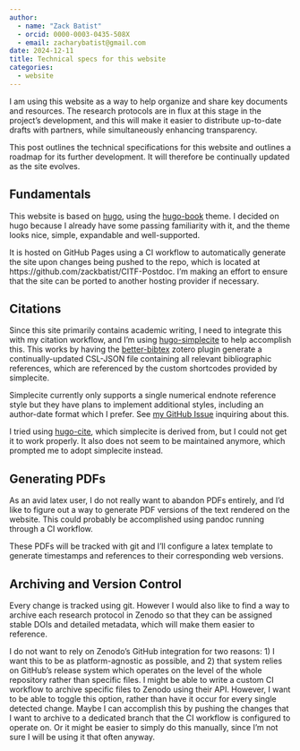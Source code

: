 ```yaml
---
author:
  - name: "Zack Batist"
  - orcid: 0000-0003-0435-508X
  - email: zacharybatist@gmail.com
date: 2024-12-11
title: Technical specs for this website
categories:
  - website
---
```


I am using this website as a way to help organize and share key documents and resources.
The research protocols are in flux at this stage in the project's development, and this will make it easier to distribute up-to-date drafts with partners, while simultaneously enhancing transparency.

This post outlines the technical specifications for this website and outlines a roadmap for its further development. It will therefore be continually updated as the site evolves.

## Fundamentals
This website is based on [hugo](https://github.com/gohugoio/hugo), using the [hugo-book](https://github.com/alex-shpak/hugo-book/) theme.
I decided on hugo because I already have some passing familiarity with it, and the theme looks nice, simple, expandable and well-supported.

It is hosted on GitHub Pages using a CI workflow to automatically generate the site upon changes being pushed to the repo, which is located at https://github.com/zackbatist/CITF-Postdoc.
I'm making an effort to ensure that the site can be ported to another hosting provider if necessary.

## Citations
Since this site primarily contains academic writing, I need to integrate this with my citation workflow, and I'm using [hugo-simplecite](https://github.com/joksas/hugo-simplecite) to help accomplish this.
This works by having the [better-bibtex](https://github.com/retorquere/zotero-better-bibtex) zotero plugin generate a continually-updated CSL-JSON file containing all relevant bibliographic references, which are referenced by the custom shortcodes provided by simplecite.

Simplecite currently only supports a single numerical endnote reference style but they have plans to implement additional styles, including an author-date format which I prefer.
See [my GitHub Issue](https://github.com/joksas/hugo-simplecite/issues/6) inquiring about this.

I tried using [hugo-cite](https://github.com/loup-brun/hugo-cite/), which simplecite is derived from, but I could not get it to work properly. It also does not seem to be maintained anymore, which prompted me to adopt simplecite instead.

## Generating PDFs
As an avid latex user, I do not really want to abandon PDFs entirely, and I'd like to figure out a way to generate PDF versions of the text rendered on the website.
This could probably be accomplished using pandoc running through a CI workflow.

These PDFs will be tracked with git and I'll configure a latex template to generate timestamps and references to their corresponding web versions.

## Archiving and Version Control
Every change is tracked using git.
However I would also like to find a way to archive each research protocol in Zenodo so that they can be assigned stable DOIs and detailed metadata, which will make them easier to reference.

I do not want to rely on Zenodo's GitHub integration for two reasons: 1) I want this to be as platform-agnostic as possible, and 2) that system relies on GitHub's release system which operates on the level of the whole repository rather than specific files.
I might be able to write a custom CI workflow to archive specific files to Zenodo using their API.
However, I want to be able to toggle this option, rather than have it occur for every single detected change.
Maybe I can accomplish this by pushing the changes that I want to archive to a dedicated branch that the CI workflow is configured to operate on.
Or it might be easier to simply do this manually, since I'm not sure I will be using it that often anyway.
